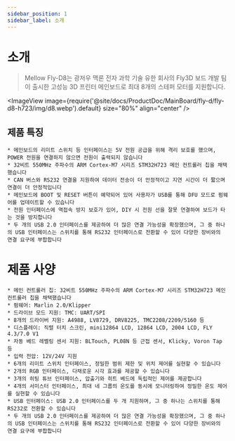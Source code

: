 ```yaml
---
sidebar_position: 1
sidebar_label: 소개
---
```




# 소개

> Mellow Fly-D8는 광저우 맥론 전자 과학 기술 유한 회사의 Fly3D 보드 개발 팀이 출시한 고성능 3D 프린터 메인보드로 최대 8개의 스테퍼 모터를 지원합니다.


<ImageView image={require('@site/docs/ProductDoc/MainBoard/fly-d/fly-d8-h723/img/d8.webp').default} size="80%" align="center" />

## 제품 특징

    * 메인보드의 리미트 스위치 등 인터페이스는 5V 전원 공급을 위해 격리 보호를 했으며, POWER 전원을 연결하지 않으면 전원이 출력되지 않습니다
    * 32비트 550MHz 주파수의 ARM Cortex-M7 시리즈 STM32H723 메인 컨트롤러 칩을 채택했습니다
    * CAN 버스와 RS232 연결을 지원하여 데이터 전송이 더 안정적이고 지연 시간이 더 짧으며 연결이 더 안정적입니다
    * 메인보드에 BOOT 및 RESET 버튼이 예약되어 있어 사용자가 USB를 통해 DFU 모드로 펌웨어를 업데이트할 수 있습니다
    * 전원 인터페이스에 역접속 방지 보호가 있어, DIY 시 전원 선을 잘못 연결하여 보드가 타는 것을 방지합니다
    * 두 개의 USB 2.0 인터페이스를 제공하여 더 많은 연결 가능성을 확장했으며, 그 중 하나의 USB 인터페이스는 스위치를 통해 RS232 인터페이스로 전환할 수 있어 다양한 장비와의 연결 요구에 부합합니다

# 제품 사양

    * 메인 컨트롤러 칩: 32비트 550MHz 주파수의 ARM Cortex-M7 시리즈 STM32H723 메인 컨트롤러 칩을 채택했습니다
    * 펌웨어: Marlin 2.0/Klipper
    * 드라이브 모드 지원: TMC: UART/SPI
    * 8개의 드라이버 지원: A4988, LV8729, DRV8225, TMC2208/2209/5160 등
    * 디스플레이: 직렬 터치 스크린, mini12864 LCD, 12864 LCD, 2004 LCD, FLY 4.3/7.0 V1
    * 자동 베드 레벨링 센서 지원: BLTouch, PL08N 등 근접 센서, Klicky, Voron Tap 등
    * 입력 전압: 12V/24V 지원
    * 6개의 리미트 스위치 인터페이스, 정밀한 범위 제한 및 위치 제어를 실현할 수 있습니다
    * 2개의 RGB 인터페이스, 다채로운 시각 효과를 제공할 수 있습니다
    * 3개의 히팅 튜브 인터페이스, 압출기와 히트 베드에 독립적인 제어를 제공합니다
    * 4개의 서미스터 인터페이스, 최대 네 그룹의 온도를 동시에 모니터링하여 정밀한 온도 제어를 실현할 수 있습니다
    * USB 인터페이스: USB 2.0 인터페이스를 두 개 지원하며, 그 중 하나는 스위치를 통해 RS232로 전환할 수 있습니다
    * 두 개의 USB 2.0 인터페이스를 제공하여 더 많은 연결 가능성을 확장했으며, 그 중 하나의 USB 인터페이스는 스위치를 통해 RS232 인터페이스로 전환할 수 있어 다양한 장비와의 연결 요구에 부합합니다
